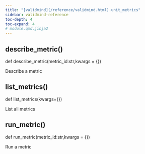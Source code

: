 ```yaml
---
title: "[validmind](/reference/validmind.html).unit_metrics"
sidebar: validmind-reference
toc-depth: 4
toc-expand: 4
# module.qmd.jinja2
---
```


<!-- function.qmd.jinja2 -->

## describe_metric[()]{.muted}

<!-- signatures.jinja2 -->

::: {.signature}

<span class="kw">def</span> <span class="name">describe_metric</span>(<span class="param"><span class="n">metric_id</span><span class="p">:</span><span class="n">str</span><span class="muted">,</span></span><span class="param"><span class="n">kwargs</span><span class="o"> = </span><span class="kc">{}</span></span>)</span>

:::

<!-- docstring.jinja2 -->

Describe a metric

<!-- function.qmd.jinja2 -->

## list_metrics[()]{.muted}

<!-- signatures.jinja2 -->

::: {.signature}

<span class="kw">def</span> <span class="name">list_metrics</span>(<span class="param"><span class="n">kwargs</span><span class="o">=</span><span class="kc">{}</span></span>)</span>

:::

<!-- docstring.jinja2 -->

List all metrics

<!-- function.qmd.jinja2 -->

## run_metric[()]{.muted}

<!-- signatures.jinja2 -->

::: {.signature}

<span class="kw">def</span> <span class="name">run_metric</span>(<span class="param"><span class="n">metric_id</span><span class="p">:</span><span class="n">str</span><span class="muted">,</span></span><span class="param"><span class="n">kwargs</span><span class="o"> = </span><span class="kc">{}</span></span>)</span>

:::

<!-- docstring.jinja2 -->

Run a metric
